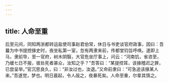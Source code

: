 ```yaml
---
---
---
```

title: 人命至重
---




后至元间，同知两浙都转运盐使司事赵君伯常，休日与书吏谈官府政事，因曰：吾曩为中书提控掾史时，夜坐私第一室，忽有两隶来前，传都堂钧旨呼唤。遂即上马，隶前导，至一官府，树木阴翳，大官危坐厅事上，问云：“河南饥，省咨至，乃缓七日不报，彼处死者甚众，汝知之乎？”吾答曰：“某提控耳，该掾稽迟之罪，已尝呈举。”官沉思良久，曰：“非汝过也，汝退。”又命前隶曰：“可急追该掾某人来。”吾遂觉，梦也。明日晨起，令人觇之，夜暴死矣。人命至重，尔辈其慎之。